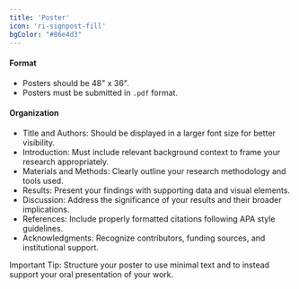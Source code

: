 ```yaml
---
title: 'Poster'
icon: 'ri-signpost-fill'
bgColor: "#86e4d3"
---
```


#### Format
- Posters should be 48" x 36".
- Posters must be submitted in `.pdf` format.

#### Organization
- Title and Authors: Should be displayed in a larger font size for better visibility.
- Introduction: Must include relevant background context to frame your research appropriately.
- Materials and Methods: Clearly outline your research methodology and tools used.
- Results: Present your findings with supporting data and visual elements.
- Discussion: Address the significance of your results and their broader implications.
- References: Include properly formatted citations following APA style guidelines.
- Acknowledgments: Recognize contributors, funding sources, and institutional support.

Important Tip: Structure your poster to use minimal text and to instead support your oral presentation of your work.
